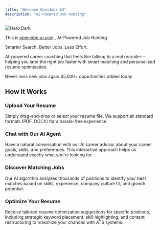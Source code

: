 ```yaml
---
title: "Welcome OpenJobs AI"
description: "AI-Powered Job Hunting"
---
```


<img
  className="hidden dark:block"
  src="/images/hero-dark.png"
  alt="Hero Dark"
/>

This is [openjobs-ai.com](http://openjobs-ai.com) , AI-Powered Job Hunting

Smarter Search. Better Jobs. Less Effort.

AI-powered career coaching that feels like talking to a real recruiter—helping you land the right job faster with smart matching and personalized resume optimization.

Never miss new jobs again  45,000\+ opportunities added today

## **How It Works**

### **Upload Your Resume**

Simply drag-and-drop or select your resume file. We support all standard formats (PDF, DOCX) for a hassle-free experience.

### **Chat with Our AI Agent**

Have a natural conversation with our AI career advisor about your career goals, skills, and preferences. This interactive approach helps us understand exactly what you're looking for.

### **Discover Matching Jobs**

Our AI algorithm analyzes thousands of positions to identify your best matches based on skills, experience, company culture fit, and growth potential.

### **Optimize Your Resume**

Receive tailored resume optimization suggestions for specific positions, including strategic keyword placement, skill highlighting, and content restructuring to maximize your chances with ATS systems.

<meta name="google-site-verification" content="mmTwCvL0tmI68M4MmvIz4ez31fVlRUtQa0SzzTnzZQc" />